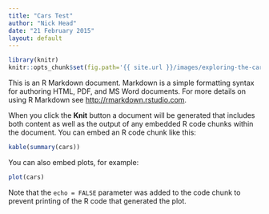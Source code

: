 ```yaml
---
title: "Cars Test"
author: "Nick Head"
date: "21 February 2015"
layout: default
---
```


```r
library(knitr)
knitr::opts_chunk$set(fig.path='{{ site.url }}/images/exploring-the-cars-dataset-')
```

This is an R Markdown document. Markdown is a simple formatting syntax for authoring HTML, PDF, and MS Word documents. For more details on using R Markdown see <http://rmarkdown.rstudio.com>.

When you click the **Knit** button a document will be generated that includes both content as well as the output of any embedded R code chunks within the document. You can embed an R code chunk like this:

```r
kable(summary(cars))
```

You can also embed plots, for example:

```r
plot(cars)
```

Note that the `echo = FALSE` parameter was added to the code chunk to prevent printing of the R code that generated the plot.

